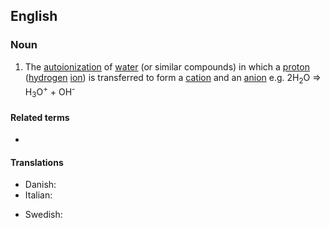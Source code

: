 ==English==

===Noun===
{{en-noun|-}}

# {{lb|en|chemistry}} The [[autoionization]] of [[water]] (or similar compounds) in which a [[proton]] ([[hydrogen]] [[ion]]) is transferred to form a [[cation]] and an [[anion]] e.g. 2H<sub>2</sub>O => H<sub>3</sub>O<sup>+</sup> + OH<sup>-</sup>

====Related terms====
* {{l|en|protolysis}}

====Translations====
{{trans-top|autoionization of water}}
* Danish: {{t|da|autoprotolyse|c}}
* Italian: {{t|it|autoprotolisi|f}}
{{trans-mid}}
* Swedish: {{t+|sv|autoprotolys|c}}
{{trans-bottom}}